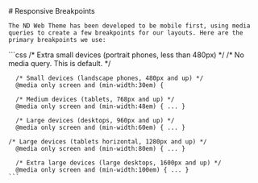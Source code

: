 
<Meta title="Foundation/Responsive Breakpoints" />

<div className="sb-container sb-unstyled">
  <div className='sb-section-title'>
    # Responsive Breakpoints

    The ND Web Theme has been developed to be mobile first, using media queries to create a few breakpoints for our layouts. Here are the primary breakpoints we use:
  </div>
  <div className="sb-section">
    ```css
      /* Extra small devices (portrait phones, less than 480px) */
      /* No media query. This is default. */

      /* Small devices (landscape phones, 480px and up) */
      @media only screen and (min-width:30em) {

      /* Medium devices (tablets, 768px and up) */
      @media only screen and (min-width:48em) { ... }

      /* Large devices (desktops, 960px and up) */
      @media only screen and (min-width:60em) { ... }

    /* Large devices (tablets horizontal, 1280px and up) */
      @media only screen and (min-width:80em) { ... }

      /* Extra large devices (large desktops, 1600px and up) */
      @media only screen and (min-width:100em) { ... }
    ```
  </div>
</div>